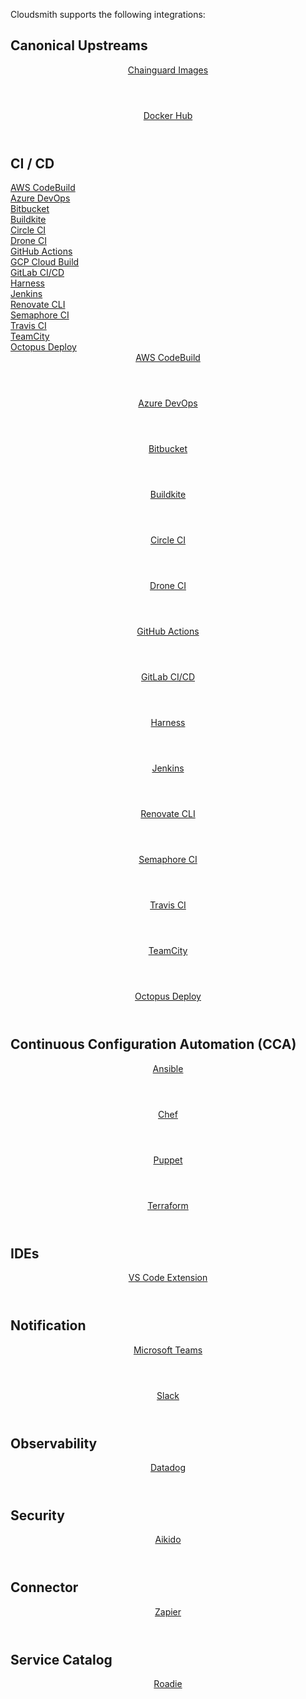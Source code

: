 
Cloudsmith supports the following integrations:

## Canonical Upstreams

<div className={styles.iconGrid}>
  <a href="/integrations/integrating-with-chainguard-images" className={styles.iconWrapper}>
    <header>
      <span className={'headlineXXXS'}>Chainguard Images</span>
    </header>
    <footer>
      <Icon
        name={'integration/chainguard'}
        as="svg"
        title="Chainguard Images"
        className={styles.logo}
        width={24}
        height={24}
      />
      <Icon name={'arrowRight'} as="svg" title="Test" className={styles.arrowIcon} width={24} height={24} />
    </footer>
  </a>
  <a href="/integrations/integrating-with-docker-hub" className={styles.iconWrapper}>
    <header>
      <span className={'headlineXXXS'}>Docker Hub</span>
    </header>
    <footer>
      <Icon
        name={'integration/docker'}
        as="svg"
        title="Docker Hub"
        className={styles.logo}
        width={24}
        height={24}
      />
      <Icon name={'arrowRight'} as="svg" title="Test" className={styles.arrowIcon} width={24} height={24} />
    </footer>
  </a>
</div>

## CI / CD

<div className={styles.iconGrid}>
    <div className={styles.iconWrapper}>
        <Icon name={'integration/awscodebuild'} as="svg" title="AWS CodeBuild" width={24} height={24} />
        <a href="/integrations/integrating-with-aws-codebuild"><span>AWS CodeBuild</span></a>
     </div>
    <div className={styles.iconWrapper}>
            <Icon name={'integration/azuredevops'} as="svg" title="Azure DevOps" width={24} height={24} />
        <a href="/integrations/integrating-with-azure-devops"><span>Azure DevOps</span></a>
    </div>
    <div className={styles.iconWrapper}>
            <Icon name={'integration/bitbucketpipelines'} as="svg" title="Bitbucket" width={24} height={24} />
        <a href="/integrations/integrating-with-bitbucket-pipelines"><span>Bitbucket</span></a>
    </div>
    <div className={styles.iconWrapper}>
            <Icon name={'integration/buildkite'} as="svg" title="Buildkite" width={24} height={24} />
        <a href="/integrations/integrating-with-buildkite"><span>Buildkite</span></a>
    </div>
    <div className={styles.iconWrapper}>
            <Icon name={'integration/circleci'} as="svg" title="Circle CI" width={24} height={24} />
        <a href="/integrations/integrating-with-circleci"><span>Circle CI</span></a>
    </div>
    <div className={styles.iconWrapper}>
            <Icon name={'integration/droneci'} as="svg" title="Drone CI" width={24} height={24} />
        <a href="/integrations/integrating-with-drone-ci"><span>Drone CI</span></a>
    </div>
    <div className={styles.iconWrapper}>
            <Icon name={'integration/githubactions'} as="svg" title="GitHub Actions" width={24} height={24} />
        <a href="/integrations/integrating-with-github-actions"><span>GitHub Actions</span></a>
    </div>
    <div className={styles.iconWrapper}>
            <Icon name={'integration/gcpcloudbuild'} as="svg" title="GCP Cloud Build" width={24} height={24} />
        <a href="/integrations/integrating-with-gcp-cloudbuild"><span>GCP Cloud Build</span></a>
    </div>
    <div className={styles.iconWrapper}>
            <Icon name={'integration/gitlabci'} as="svg" title="GitLab CI/CD" width={24} height={24} />
        <a href="/integrations/integrating-with-gitlab-cicd"><span>GitLab CI/CD</span></a>
    </div>
    <div className={styles.iconWrapper}>
            <Icon name={'integration/harnesscd'} as="svg" title="Harness" width={24} height={24} />
        <a href="/integrations/integrating-with-harnesscd"><span>Harness</span></a>
    </div>
    <div className={styles.iconWrapper}>
            <Icon name={'integration/jenkins'} as="svg" title="Jenkins" width={24} height={24} />
        <a href="/integrations/integrating-with-jenkins"><span>Jenkins</span></a>
    </div>
    <div className={styles.iconWrapper}>
            <Icon name={'integration/renovatecli'} as="svg" title="Renovate CLI" width={24} height={24} />
        <a href="/integrations/integrating-with-renovate"><span>Renovate CLI</span></a>
    </div>
    <div className={styles.iconWrapper}>
            <Icon name={'integration/semaphoreci'} as="svg" title="Semaphore CI" width={24} height={24} />
        <a href="/integrations/integrating-with-semaphore-ci"><span>Semaphore CI</span></a>
    </div>
    <div className={styles.iconWrapper}>
            <Icon name={'integration/travis'} as="svg" title="Travis CI" width={24} height={24} />
        <a href="/integrations/integrating-with-travis-ci"><span>Travis CI</span></a>
    </div>
    <div className={styles.iconWrapper}>
            <Icon name={'integration/teamcity'} as="svg" title="TeamCity" width={24} height={24} />
        <a href="/integrations/integrating-with-teamcity"><span>TeamCity</span></a>
    </div>
    <div className={styles.iconWrapper}>
            <Icon name={'integration/octopusdeploy'} as="svg" title="Octopus Deploy" width={24} height={24} />
        <a href="/integrations/integrating-with-octopus-deploy"><span>Octopus Deploy</span></a>
    </div>
  <a href="/integrations/integrating-with-aws-codebuild" className={styles.iconWrapper}>
    <header>
      <span className={'headlineXXXS'}>AWS CodeBuild</span>
    </header>
    <footer>
      <Icon
        name={'integration/awscodebuild'}
        as="svg"
        title="AWS CodeBuild"
        className={styles.logo}
        width={24}
        height={24}
      />
      <Icon name={'arrowRight'} as="svg" title="Test" className={styles.arrowIcon} width={24} height={24} />
    </footer>
  </a>
  <a href="/integrations/integrating-with-azure-devops" className={styles.iconWrapper}>
    <header>
      <span className={'headlineXXXS'}>Azure DevOps</span>
    </header>
    <footer>
      <Icon
        name={'integration/azuredevops'}
        as="svg"
        title="Azure DevOps"
        className={styles.logo}
        width={24}
        height={24}
      />
      <Icon name={'arrowRight'} as="svg" title="Test" className={styles.arrowIcon} width={24} height={24} />
    </footer>
  </a>
  <a href="/integrations/integrating-with-bitbucket-pipelines" className={styles.iconWrapper}>
    <header>
      <span className={'headlineXXXS'}>Bitbucket</span>
    </header>
    <footer>
      <Icon
        name={'integration/bitbucketpipelines'}
        as="svg"
        title="Bitbucket"
        className={styles.logo}
        width={24}
        height={24}
      />
      <Icon name={'arrowRight'} as="svg" title="Test" className={styles.arrowIcon} width={24} height={24} />
    </footer>
  </a>
  <a href="/integrations/integrating-with-buildkite" className={styles.iconWrapper}>
    <header>
      <span className={'headlineXXXS'}>Buildkite</span>
    </header>
    <footer>
      <Icon
        name={'integration/buildkite'}
        as="svg"
        title="Buildkite"
        className={styles.logo}
        width={24}
        height={24}
      />
      <Icon name={'arrowRight'} as="svg" title="Test" className={styles.arrowIcon} width={24} height={24} />
    </footer>
  </a>
  <a href="/integrations/integrating-with-circleci" className={styles.iconWrapper}>
    <header>
      <span className={'headlineXXXS'}>Circle CI</span>
    </header>
    <footer>
      <Icon
        name={'integration/circleci'}
        as="svg"
        title="Circle CI"
        className={styles.logo}
        width={24}
        height={24}
      />
      <Icon name={'arrowRight'} as="svg" title="Test" className={styles.arrowIcon} width={24} height={24} />
    </footer>
  </a>
  <a href="/integrations/integrating-with-drone-ci" className={styles.iconWrapper}>
    <header>
      <span className={'headlineXXXS'}>Drone CI</span>
    </header>
    <footer>
      <Icon
        name={'integration/droneci'}
        as="svg"
        title="Drone CI"
        className={styles.logo}
        width={24}
        height={24}
      />
      <Icon name={'arrowRight'} as="svg" title="Test" className={styles.arrowIcon} width={24} height={24} />
    </footer>
  </a>
  <a href="/integrations/integrating-with-github-actions" className={styles.iconWrapper}>
    <header>
      <span className={'headlineXXXS'}>GitHub Actions</span>
    </header>
    <footer>
      <Icon
        name={'integration/githubactions'}
        as="svg"
        title="GitHub Actions"
        className={styles.logo}
        width={24}
        height={24}
      />
      <Icon name={'arrowRight'} as="svg" title="Test" className={styles.arrowIcon} width={24} height={24} />
    </footer>
  </a>
  <a href="/integrations/integrating-with-gitlab-cicd" className={styles.iconWrapper}>
    <header>
      <span className={'headlineXXXS'}>GitLab CI/CD</span>
    </header>
    <footer>
      <Icon
        name={'integration/gitlabci'}
        as="svg"
        title="GitLab CI/CD"
        className={styles.logo}
        width={24}
        height={24}
      />
      <Icon name={'arrowRight'} as="svg" title="Test" className={styles.arrowIcon} width={24} height={24} />
    </footer>
  </a>
  <a href="/integrations/integrating-with-harnesscd" className={styles.iconWrapper}>
    <header>
      <span className={'headlineXXXS'}>Harness</span>
    </header>
    <footer>
      <Icon
        name={'integration/harnesscd'}
        as="svg"
        title="Harness"
        className={styles.logo}
        width={24}
        height={24}
      />
      <Icon name={'arrowRight'} as="svg" title="Test" className={styles.arrowIcon} width={24} height={24} />
    </footer>
  </a>
  <a href="/integrations/integrating-with-jenkins" className={styles.iconWrapper}>
    <header>
      <span className={'headlineXXXS'}>Jenkins</span>
    </header>
    <footer>
      <Icon
        name={'integration/jenkins'}
        as="svg"
        title="Jenkins"
        className={styles.logo}
        width={24}
        height={24}
      />
      <Icon name={'arrowRight'} as="svg" title="Test" className={styles.arrowIcon} width={24} height={24} />
    </footer>
  </a>
  <a href="/integrations/integrating-with-renovate" className={styles.iconWrapper}>
    <header>
      <span className={'headlineXXXS'}>Renovate CLI</span>
    </header>
    <footer>
      <Icon
        name={'integration/renovatecli'}
        as="svg"
        title="Renovate CLI"
        className={styles.logo}
        width={24}
        height={24}
      />
      <Icon name={'arrowRight'} as="svg" title="Test" className={styles.arrowIcon} width={24} height={24} />
    </footer>
  </a>
  <a href="/integrations/integrating-with-semaphore-ci" className={styles.iconWrapper}>
    <header>
      <span className={'headlineXXXS'}>Semaphore CI</span>
    </header>
    <footer>
      <Icon
        name={'integration/semaphoreci'}
        as="svg"
        title="Semaphore CI"
        className={styles.logo}
        width={24}
        height={24}
      />
      <Icon name={'arrowRight'} as="svg" title="Test" className={styles.arrowIcon} width={24} height={24} />
    </footer>
  </a>
  <a href="/integrations/integrating-with-travis-ci" className={styles.iconWrapper}>
    <header>
      <span className={'headlineXXXS'}>Travis CI</span>
    </header>
    <footer>
      <Icon
        name={'integration/travis'}
        as="svg"
        title="Travis CI"
        className={styles.logo}
        width={24}
        height={24}
      />
      <Icon name={'arrowRight'} as="svg" title="Test" className={styles.arrowIcon} width={24} height={24} />
    </footer>
  </a>
  <a href="/integrations/integrating-with-teamcity" className={styles.iconWrapper}>
    <header>
      <span className={'headlineXXXS'}>TeamCity</span>
    </header>
    <footer>
      <Icon
        name={'integration/teamcity'}
        as="svg"
        title="TeamCity"
        className={styles.logo}
        width={24}
        height={24}
      />
      <Icon name={'arrowRight'} as="svg" title="Test" className={styles.arrowIcon} width={24} height={24} />
    </footer>
  </a>
  <a href="/integrations/integrating-with-octopus-deploy" className={styles.iconWrapper}>
    <header>
      <span className={'headlineXXXS'}>Octopus Deploy</span>
    </header>
    <footer>
      <Icon
        name={'integration/octopusdeploy'}
        as="svg"
        title="Octopus Deploy"
        className={styles.logo}
        width={24}
        height={24}
      />
      <Icon name={'arrowRight'} as="svg" title="Test" className={styles.arrowIcon} width={24} height={24} />
    </footer>
  </a>
</div>

## Continuous Configuration Automation (CCA)

<div className={styles.iconGrid}>
  <a href="/integrations/integrating-with-ansible" className={styles.iconWrapper}>
    <header>
      <span className={'headlineXXXS'}>Ansible</span>
    </header>
    <footer>
      <Icon
        name={'integration/ansible'}
        as="svg"
        title="Ansible"
        className={styles.logo}
        width={24}
        height={24}
      />
      <Icon name={'arrowRight'} as="svg" title="Test" className={styles.arrowIcon} width={24} height={24} />
    </footer>
  </a>
  <a href="/integrations/integrating-with-chef" className={styles.iconWrapper}>
    <header>
      <span className={'headlineXXXS'}>Chef</span>
    </header>
    <footer>
      <Icon name={'integration/chef'} as="svg" title="Chef" className={styles.logo} width={24} height={24} />
      <Icon name={'arrowRight'} as="svg" title="Test" className={styles.arrowIcon} width={24} height={24} />
    </footer>
  </a>
  <a href="/integrations/integrating-with-puppet" className={styles.iconWrapper}>
    <header>
      <span className={'headlineXXXS'}>Puppet</span>
    </header>
    <footer>
      <Icon
        name={'integration/puppet'}
        as="svg"
        title="Puppet"
        className={styles.logo}
        width={24}
        height={24}
      />
      <Icon name={'arrowRight'} as="svg" title="Test" className={styles.arrowIcon} width={24} height={24} />
    </footer>
  </a>
  <a href="/integrations/integrating-with-terraform" className={styles.iconWrapper}>
    <header>
      <span className={'headlineXXXS'}>Terraform</span>
    </header>
    <footer>
      <Icon
        name={'integration/terraform'}
        as="svg"
        title="Terraform"
        className={styles.logo}
        width={24}
        height={24}
      />
      <Icon name={'arrowRight'} as="svg" title="Test" className={styles.arrowIcon} width={24} height={24} />
    </footer>
  </a>
</div>

## IDEs

<div className={styles.iconGrid}>
  <a href="/developer-tools/vscode" className={styles.iconWrapper}>
    <header>
      <span className={'headlineXXXS'}>VS Code Extension</span>
    </header>
    <footer>
      <Icon
        name={'integration/vscode'}
        as="svg"
        title="VS Code"
        className={styles.logo}
        width={24}
        height={24}
      />
      <Icon name={'arrowRight'} as="svg" title="Test" className={styles.arrowIcon} width={24} height={24} />
    </footer>
  </a>
</div>

## Notification

<div className={styles.iconGrid}>
  <a href="/integrations/integrating-with-microsoft-teams" className={styles.iconWrapper}>
    <header>
      <span className={'headlineXXXS'}>Microsoft Teams</span>
    </header>
    <footer>
      <Icon
        name={'integration/microsoftteams'}
        as="svg"
        title="Microsoft Teams"
        className={styles.logo}
        width={24}
        height={24}
      />
      <Icon name={'arrowRight'} as="svg" title="Test" className={styles.arrowIcon} width={24} height={24} />
    </footer>
  </a>
  <a href="/integrations/integrating-with-slack" className={styles.iconWrapper}>
    <header>
      <span className={'headlineXXXS'}>Slack</span>
    </header>
    <footer>
      <Icon
        name={'integration/slack'}
        as="svg"
        title="Slack"
        className={styles.logo}
        width={24}
        height={24}
      />
      <Icon name={'arrowRight'} as="svg" title="Test" className={styles.arrowIcon} width={24} height={24} />
    </footer>
  </a>
</div>

## Observability

<div className={styles.iconGrid}>
  <a href="/integrations/integrating-with-datadog" className={styles.iconWrapper}>
    <header>
      <span className={'headlineXXXS'}>Datadog</span>
    </header>
    <footer>
      <Icon
        name={'integration/datadog'}
        as="svg"
        title="Datadog"
        className={styles.logo}
        width={24}
        height={24}
      />
      <Icon name={'arrowRight'} as="svg" title="Test" className={styles.arrowIcon} width={24} height={24} />
    </footer>
  </a>
</div>

## Security

<div className={styles.iconGrid}>
  <a href="/integrations/integrating-with-aikido" className={styles.iconWrapper}>
    <header>
      <span className={'headlineXXXS'}>Aikido</span>
    </header>
    <footer>
      <Icon
        name={'integration/aikido'}
        as="svg"
        title="Aikido"
        className={styles.logo}
        width={24}
        height={24}
      />
      <Icon name={'arrowRight'} as="svg" title="Test" className={styles.arrowIcon} width={24} height={24} />
    </footer>
  </a>
</div>

## Connector

<div className={styles.iconGrid}>
  <a href="/integrations/integrating-with-zapier" className={styles.iconWrapper}>
    <header>
      <span className={'headlineXXXS'}>Zapier</span>
    </header>
    <footer>
      <Icon
        name={'integration/zapier'}
        as="svg"
        title="Zapier"
        className={styles.logo}
        width={24}
        height={24}
      />
      <Icon name={'arrowRight'} as="svg" title="Test" className={styles.arrowIcon} width={24} height={24} />
    </footer>
  </a>
</div>

## Service Catalog

<div className={styles.iconGrid}>
  <a href="/integrations/integrating-with-roadie" className={styles.iconWrapper}>
    <header>
      <span className={'headlineXXXS'}>Roadie</span>
    </header>
    <footer>
      <Icon
        name={'integration/roadie'}
        as="svg"
        title="Roadie"
        className={styles.logo}
        width={24}
        height={24}
      />
      <Icon name={'arrowRight'} as="svg" title="Test" className={styles.arrowIcon} width={24} height={24} />
    </footer>
  </a>
</div>
